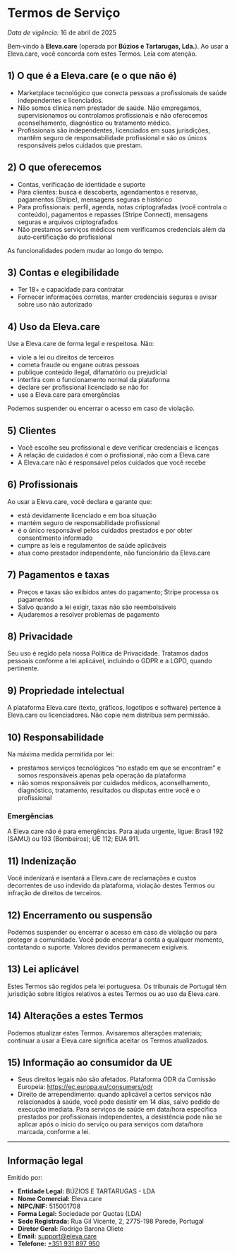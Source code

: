 # Termos de Serviço

_Data de vigência:_ 16 de abril de 2025

Bem‑vindo à **Eleva.care** (operada por **Búzios e Tartarugas, Lda.**). Ao usar a Eleva.care, você concorda com estes Termos. Leia com atenção.

## 1) O que é a Eleva.care (e o que não é)

- Marketplace tecnológico que conecta pessoas a profissionais de saúde independentes e licenciados.
- Não somos clínica nem prestador de saúde. Não empregamos, supervisionamos ou controlamos profissionais e não oferecemos aconselhamento, diagnóstico ou tratamento médico.
- Profissionais são independentes, licenciados em suas jurisdições, mantêm seguro de responsabilidade profissional e são os únicos responsáveis pelos cuidados que prestam.

## 2) O que oferecemos

- Contas, verificação de identidade e suporte
- Para clientes: busca e descoberta, agendamentos e reservas, pagamentos (Stripe), mensagens seguras e histórico
- Para profissionais: perfil, agenda, notas criptografadas (você controla o conteúdo), pagamentos e repasses (Stripe Connect), mensagens seguras e arquivos criptografados
- Não prestamos serviços médicos nem verificamos credenciais além da auto‑certificação do profissional

As funcionalidades podem mudar ao longo do tempo.

## 3) Contas e elegibilidade

- Ter 18+ e capacidade para contratar
- Fornecer informações corretas, manter credenciais seguras e avisar sobre uso não autorizado

## 4) Uso da Eleva.care

Use a Eleva.care de forma legal e respeitosa. Não:

- viole a lei ou direitos de terceiros
- cometa fraude ou engane outras pessoas
- publique conteúdo ilegal, difamatório ou prejudicial
- interfira com o funcionamento normal da plataforma
- declare ser profissional licenciado se não for
- use a Eleva.care para emergências

Podemos suspender ou encerrar o acesso em caso de violação.

## 5) Clientes

- Você escolhe seu profissional e deve verificar credenciais e licenças
- A relação de cuidados é com o profissional, não com a Eleva.care
- A Eleva.care não é responsável pelos cuidados que você recebe

## 6) Profissionais

Ao usar a Eleva.care, você declara e garante que:

- está devidamente licenciado e em boa situação
- mantém seguro de responsabilidade profissional
- é o único responsável pelos cuidados prestados e por obter consentimento informado
- cumpre as leis e regulamentos de saúde aplicáveis
- atua como prestador independente, não funcionário da Eleva.care

## 7) Pagamentos e taxas

- Preços e taxas são exibidos antes do pagamento; Stripe processa os pagamentos
- Salvo quando a lei exigir, taxas não são reembolsáveis
- Ajudaremos a resolver problemas de pagamento

## 8) Privacidade

Seu uso é regido pela nossa Política de Privacidade. Tratamos dados pessoais conforme a lei aplicável, incluindo o GDPR e a LGPD, quando pertinente.

## 9) Propriedade intelectual

A plataforma Eleva.care (texto, gráficos, logotipos e software) pertence à Eleva.care ou licenciadores. Não copie nem distribua sem permissão.

## 10) Responsabilidade

Na máxima medida permitida por lei:

- prestamos serviços tecnológicos “no estado em que se encontram” e somos responsáveis apenas pela operação da plataforma
- não somos responsáveis por cuidados médicos, aconselhamento, diagnóstico, tratamento, resultados ou disputas entre você e o profissional

### Emergências

A Eleva.care não é para emergências. Para ajuda urgente, ligue: Brasil 192 (SAMU) ou 193 (Bombeiros); UE 112; EUA 911.

## 11) Indenização

Você indenizará e isentará a Eleva.care de reclamações e custos decorrentes de uso indevido da plataforma, violação destes Termos ou infração de direitos de terceiros.

## 12) Encerramento ou suspensão

Podemos suspender ou encerrar o acesso em caso de violação ou para proteger a comunidade. Você pode encerrar a conta a qualquer momento, contatando o suporte. Valores devidos permanecem exigíveis.

## 13) Lei aplicável

Estes Termos são regidos pela lei portuguesa. Os tribunais de Portugal têm jurisdição sobre litígios relativos a estes Termos ou ao uso da Eleva.care.

## 14) Alterações a estes Termos

Podemos atualizar estes Termos. Avisaremos alterações materiais; continuar a usar a Eleva.care significa aceitar os Termos atualizados.

## 15) Informação ao consumidor da UE

- Seus direitos legais não são afetados. Plataforma ODR da Comissão Europeia: https://ec.europa.eu/consumers/odr
- Direito de arrependimento: quando aplicável a certos serviços não relacionados à saúde, você pode desistir em 14 dias, salvo pedido de execução imediata. Para serviços de saúde em data/hora específica prestados por profissionais independentes, a desistência pode não se aplicar após o início do serviço ou para serviços com data/hora marcada, conforme a lei.

---

## Informação legal

Emitido por:

- **Entidade Legal:** BÚZIOS E TARTARUGAS - LDA
- **Nome Comercial:** Eleva.care
- **NIPC/NIF:** 515001708
- **Forma Legal:** Sociedade por Quotas (LDA)
- **Sede Registrada:** Rua Gil Vicente, 2, 2775-198 Parede, Portugal
- **Diretor Geral:** Rodrigo Barona Oliete
- **Email:** [support@eleva.care](mailto:support@eleva.care)
- **Telefone:** [+351 931 897 950](tel:+351931897950)
